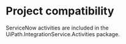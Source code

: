 ﻿# Project compatibility

ServiceNow activities are included in the
                UiPath.IntegrationService.Activities package.




|  |
| ---
